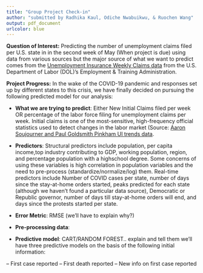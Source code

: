 ---
title: "Group Project Check-in"
author: "submitted by Radhika Kaul, Odiche Nwabuikwu, & Ruochen Wang"
output: pdf_document
urlcolor: blue
---

**Question of Interest:** Predicting the number of unemployment claims filed per U.S. state in in the second week of May (When project is due) using data from various sources but the major source of what we want to predict comes from the [Unemployment Insurance Weekly Claims data](https://oui.doleta.gov/unemploy/claims.asp) from the U.S. Department of Labor (DOL)'s Employment & Training Administration.

**Project Progress:** In the wake of the COVID-19 pandemic and responses set up by different states to this crisis, we have finally decided on pursuing the following predicted model for our analysis: 

- **What we are trying to predict**: Either New Initial Claims filed per week OR percentage of the labor force filing for unemployment claims per week. Initial claims is one of the most-sensitive, high-frequency official statistics used to detect changes in the labor market (Source: [Aaron Soujourner and Paul Goldsmith Pinkham UI trends data](https://paulgp.github.io/GoogleTrendsUINowcast/google_trends_UI.html).

- **Predictors**: Structural predictors include population, per capita income,top industry contributing to GDP, working population, region, and percentage population with a highschool degree. Some concerns of using these variables is high correlation in population variables and the need to pre-process (standardize/normalize/log) them. 
Real-time predictors include Number of COVID cases per state, number of days since the stay-at-home orders started, peaks predicted for each state (although we haven't found a particular data source), Democratic or Republic governor, number of days till stay-at-home orders will end, and days since the protests started per state. 

- **Error Metric**: RMSE (we'll have to explain why?)

- **Pre-processing data**: 

- **Predictive model**: CART/RANDOM FOREST.. explain and tell them we'll have three predictive models on the basis of the following initial information:

-- First case reported
-- First death reported
-- New info on first case reported
 
 